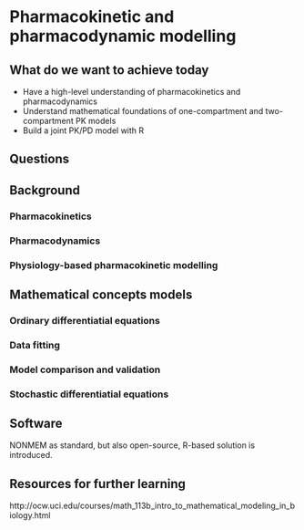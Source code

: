 # Pharmacokinetic and pharmacodynamic modelling {#pkpd}

## What do we want to achieve today

* Have a high-level understanding of pharmacokinetics and pharmacodynamics
* Understand mathematical foundations of one-compartment and two-compartment PK models
* Build a joint PK/PD model with R

## Questions

## Background

### Pharmacokinetics

### Pharmacodynamics

### Physiology-based pharmacokinetic modelling

## Mathematical concepts models

### Ordinary differentiatial equations

### Data fitting

### Model comparison and validation

### Stochastic differentiatial equations

## Software

NONMEM as standard, but also open-source, R-based solution is introduced.

## Resources for further learning

http://ocw.uci.edu/courses/math_113b_intro_to_mathematical_modeling_in_biology.html
